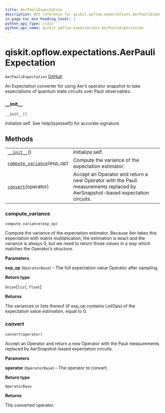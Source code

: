 ```yaml
---
title: AerPauliExpectation
description: API reference for qiskit.opflow.expectations.AerPauliExpectation
in_page_toc_min_heading_level: 1
python_api_type: class
python_api_name: qiskit.opflow.expectations.AerPauliExpectation
---
```


# qiskit.opflow\.expectations.AerPauliExpectation

<span id="qiskit.opflow.expectations.AerPauliExpectation" />

`AerPauliExpectation` [GitHub](https://github.com/qiskit/qiskit/tree/stable/0.17/qiskit/opflow/expectations/aer_pauli_expectation.py "view source code")

An Expectation converter for using Aer’s operator snapshot to take expectations of quantum state circuits over Pauli observables.

### \_\_init\_\_

<span id="qiskit.opflow.expectations.AerPauliExpectation.__init__" />

`__init__()`

Initialize self. See help(type(self)) for accurate signature.

## Methods

|                                                                                                                                                                   |                                                                                                                              |
| ----------------------------------------------------------------------------------------------------------------------------------------------------------------- | ---------------------------------------------------------------------------------------------------------------------------- |
| [`__init__`](#qiskit.opflow.expectations.AerPauliExpectation.__init__ "qiskit.opflow.expectations.AerPauliExpectation.__init__")()                                | Initialize self.                                                                                                             |
| [`compute_variance`](#qiskit.opflow.expectations.AerPauliExpectation.compute_variance "qiskit.opflow.expectations.AerPauliExpectation.compute_variance")(exp\_op) | Compute the variance of the expectation estimator.                                                                           |
| [`convert`](#qiskit.opflow.expectations.AerPauliExpectation.convert "qiskit.opflow.expectations.AerPauliExpectation.convert")(operator)                           | Accept an Operator and return a new Operator with the Pauli measurements replaced by AerSnapshot-based expectation circuits. |

### compute\_variance

<span id="qiskit.opflow.expectations.AerPauliExpectation.compute_variance" />

`compute_variance(exp_op)`

Compute the variance of the expectation estimator. Because Aer takes this expectation with matrix multiplication, the estimation is exact and the variance is always 0, but we need to return those values in a way which matches the Operator’s structure.

**Parameters**

**exp\_op** (`OperatorBase`) – The full expectation value Operator after sampling.

**Return type**

`Union`\[`list`, `float`]

**Returns**

The variances or lists thereof (if exp\_op contains ListOps) of the expectation value estimation, equal to 0.

### convert

<span id="qiskit.opflow.expectations.AerPauliExpectation.convert" />

`convert(operator)`

Accept an Operator and return a new Operator with the Pauli measurements replaced by AerSnapshot-based expectation circuits.

**Parameters**

**operator** (`OperatorBase`) – The operator to convert.

**Return type**

`OperatorBase`

**Returns**

The converted operator.

